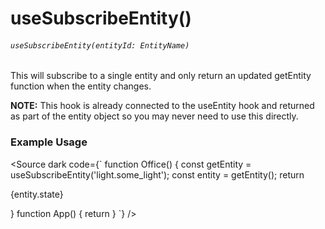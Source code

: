 
<Meta title="core/hooks/useSubscribeEntity" />

# useSubscribeEntity()
###### `useSubscribeEntity(entityId: EntityName)`
This will subscribe to a single entity and only return an updated getEntity function when the entity changes.

<b>NOTE:</b> This hook is already connected to the useEntity hook and returned as part of the entity object so you may never need to use this directly.

### Example Usage

<Source dark code={`
function Office() {
  const getEntity = useSubscribeEntity('light.some_light');
  const entity = getEntity();
  return <div>
    {entity.state}
  </div>
}
function App() {
  return <HassConnect hassUrl="http://localhost:1234">
    <Office />
  </HassConnect>
}
`} />

